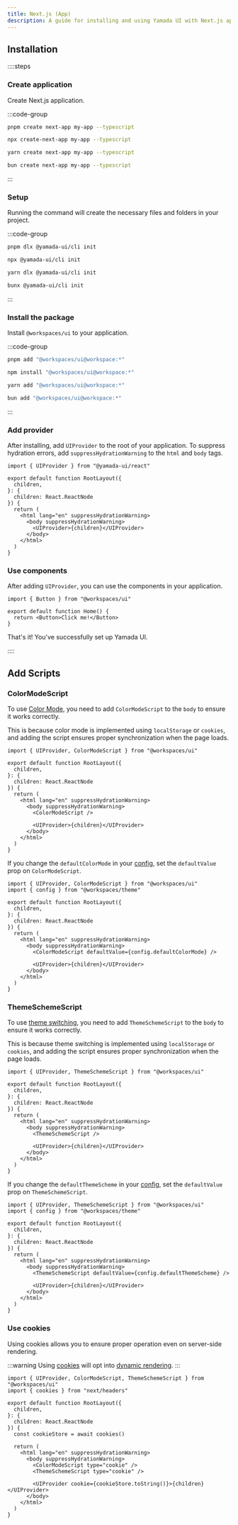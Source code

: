 ```yaml
---
title: Next.js (App)
description: A guide for installing and using Yamada UI with Next.js app directory.
---
```


## Installation

::::steps

### Create application

Create Next.js application.

:::code-group

```bash [pnpm]
pnpm create next-app my-app --typescript
```

```bash [npm]
npx create-next-app my-app --typescript
```

```bash [yarn]
yarn create next-app my-app --typescript
```

```bash [bun]
bun create next-app my-app --typescript
```

:::

### Setup

Running the command will create the necessary files and folders in your project.

:::code-group

```bash [pnpm]
pnpm dlx @yamada-ui/cli init
```

```bash [npm]
npx @yamada-ui/cli init
```

```bash [yarn]
yarn dlx @yamada-ui/cli init
```

```bash [bun]
bunx @yamada-ui/cli init
```

:::

### Install the package

Install `@workspaces/ui` to your application.

:::code-group

```bash [pnpm]
pnpm add "@workspaces/ui@workspace:*"
```

```bash [npm]
npm install "@workspaces/ui@workspace:*"
```

```bash [yarn]
yarn add "@workspaces/ui@workspace:*"
```

```bash [bun]
bun add "@workspaces/ui@workspace:*"
```

:::

### Add provider

After installing, add `UIProvider` to the root of your application.
To suppress hydration errors, add `suppressHydrationWarning` to the `html` and `body` tags.

```tsx title="layout.tsx" {1,9-11}
import { UIProvider } from "@yamada-ui/react"

export default function RootLayout({
  children,
}: {
  children: React.ReactNode
}) {
  return (
    <html lang="en" suppressHydrationWarning>
      <body suppressHydrationWarning>
        <UIProvider>{children}</UIProvider>
      </body>
    </html>
  )
}
```

### Use components

After adding `UIProvider`, you can use the components in your application.

```tsx title="page.tsx" {1,4}
import { Button } from "@workspaces/ui"

export default function Home() {
  return <Button>Click me!</Button>
}
```

That's it! You've successfully set up Yamada UI.

::::

## Add Scripts

### ColorModeScript

To use [Color Mode](/docs/theming/color-mode), you need to add `ColorModeScript` to the `body` to ensure it works correctly.

This is because color mode is implemented using `localStorage` or `cookies`, and adding the script ensures proper synchronization when the page loads.

```tsx title="layout.tsx" {1,11}
import { UIProvider, ColorModeScript } from "@workspaces/ui"

export default function RootLayout({
  children,
}: {
  children: React.ReactNode
}) {
  return (
    <html lang="en" suppressHydrationWarning>
      <body suppressHydrationWarning>
        <ColorModeScript />

        <UIProvider>{children}</UIProvider>
      </body>
    </html>
  )
}
```

If you change the `defaultColorMode` in your [config](/docs/theming/configuration/overview), set the `defaultValue` prop on `ColorModeScript`.

```tsx title="layout.tsx" {2,12}
import { UIProvider, ColorModeScript } from "@workspaces/ui"
import { config } from "@workspaces/theme"

export default function RootLayout({
  children,
}: {
  children: React.ReactNode
}) {
  return (
    <html lang="en" suppressHydrationWarning>
      <body suppressHydrationWarning>
        <ColorModeScript defaultValue={config.defaultColorMode} />

        <UIProvider>{children}</UIProvider>
      </body>
    </html>
  )
}
```

### ThemeSchemeScript

To use [theme switching](/docs/theming/switching-themes), you need to add `ThemeSchemeScript` to the `body` to ensure it works correctly.

This is because theme switching is implemented using `localStorage` or `cookies`, and adding the script ensures proper synchronization when the page loads.

```tsx title="layout.tsx" {1,11}
import { UIProvider, ThemeSchemeScript } from "@workspaces/ui"

export default function RootLayout({
  children,
}: {
  children: React.ReactNode
}) {
  return (
    <html lang="en" suppressHydrationWarning>
      <body suppressHydrationWarning>
        <ThemeSchemeScript />

        <UIProvider>{children}</UIProvider>
      </body>
    </html>
  )
}
```

If you change the `defaultThemeScheme` in your [config](/docs/theming/configuration/overview), set the `defaultValue` prop on `ThemeSchemeScript`.

```tsx title="layout.tsx" {2,12}
import { UIProvider, ThemeSchemeScript } from "@workspaces/ui"
import { config } from "@workspaces/theme"

export default function RootLayout({
  children,
}: {
  children: React.ReactNode
}) {
  return (
    <html lang="en" suppressHydrationWarning>
      <body suppressHydrationWarning>
        <ThemeSchemeScript defaultValue={config.defaultThemeScheme} />

        <UIProvider>{children}</UIProvider>
      </body>
    </html>
  )
}
```

### Use cookies

Using cookies allows you to ensure proper operation even on server-side rendering.

:::warning
Using [cookies](https://nextjs.org/docs/app/api-reference/functions/cookies) will opt into [dynamic rendering](https://nextjs.org/docs/app/getting-started/partial-prerendering#dynamic-rendering).
:::

```tsx title="layout.tsx" {2,9,14-17}
import { UIProvider, ColorModeScript, ThemeSchemeScript } from "@workspaces/ui"
import { cookies } from "next/headers"

export default function RootLayout({
  children,
}: {
  children: React.ReactNode
}) {
  const cookieStore = await cookies()

  return (
    <html lang="en" suppressHydrationWarning>
      <body suppressHydrationWarning>
        <ColorModeScript type="cookie" />
        <ThemeSchemeScript type="cookie" />

        <UIProvider cookie={cookieStore.toString()}>{children}</UIProvider>
      </body>
    </html>
  )
}
```
